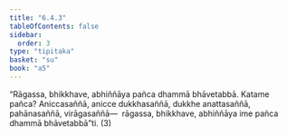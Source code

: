 ```yaml
---
title: "6.4.3"
tableOfContents: false
sidebar:
  order: 3
type: "tipitaka"
basket: "su"
book: "a5"
---
```



<DynamicBreadcrumb />

<Division number="305" book="a5" bookNo="16" page="245">

<Paragraph number="1408" book="a5">
“Rāgassa, bhikkhave, abhiññāya pañca dhammā bhāvetabbā. Katame pañca? Aniccasaññā, anicce dukkhasaññā, dukkhe anattasaññā, pahānasaññā, virāgasaññā—  rāgassa, bhikkhave, abhiññāya ime pañca dhammā bhāvetabbā”ti. (3)
</Paragraph>
</Division>